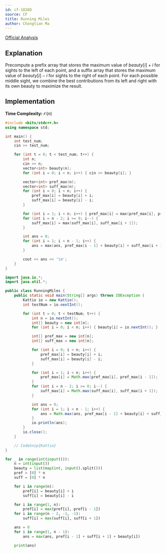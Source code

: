 ```yaml
---
id: cf-1826D
source: CF
title: Running Miles
author: Chongtian Ma
---
```


[Official Analysis](https://codeforces.com/blog/entry/115892)

## Explanation

Precompute a prefix array that stores the maximum value of $beauty[i] + i$ for sights to the left of each point, and a suffix array that stores the maximum value of $beauty[i] - i$ for sights to the right of each point.
For each possible middle sight, we combine the best contributions from its left and right with its own beauty to maximize the result.

## Implementation

**Time Complexity:** $\mathcal{O}(n)$

<LanguageSection>
<CPPSection>

```cpp
#include <bits/stdc++.h>
using namespace std;

int main() {
	int test_num;
	cin >> test_num;

	for (int t = 0; t < test_num; t++) {
		int n;
		cin >> n;
		vector<int> beauty(n);
		for (int i = 0; i < n; i++) { cin >> beauty[i]; }

		vector<int> pref_max(n);
		vector<int> suff_max(n);
		for (int i = 0; i < n; i++) {
			pref_max[i] = beauty[i] + i;
			suff_max[i] = beauty[i] - i;
		}

		for (int i = 1; i < n; i++) { pref_max[i] = max(pref_max[i], pref_max[i - 1]); }
		for (int i = n - 2; i >= 0; i--) {
			suff_max[i] = max(suff_max[i], suff_max[i + 1]);
		}

		int ans = 0;
		for (int i = 1; i < n - 1; i++) {
			ans = max(ans, pref_max[i - 1] + beauty[i] + suff_max[i + 1]);
		}

		cout << ans << '\n';
	}
}
```

</CPPSection>
<JavaSection>

```java
import java.io.*;
import java.util.*;

public class RunningMiles {
	public static void main(String[] args) throws IOException {
		Kattio io = new Kattio();
		int testNum = io.nextInt();

		for (int t = 0; t < testNum; t++) {
			int n = io.nextInt();
			int[] beauty = new int[n];
			for (int i = 0; i < n; i++) { beauty[i] = io.nextInt(); }

			int[] pref_max = new int[n];
			int[] suff_max = new int[n];

			for (int i = 0; i < n; i++) {
				pref_max[i] = beauty[i] + i;
				suff_max[i] = beauty[i] - i;
			}

			for (int i = 1; i < n; i++) {
				pref_max[i] = Math.max(pref_max[i], pref_max[i - 1]);
			}
			for (int i = n - 2; i >= 0; i--) {
				suff_max[i] = Math.max(suff_max[i], suff_max[i + 1]);
			}

			int ans = 0;
			for (int i = 1; i < n - 1; i++) {
				ans = Math.max(ans, pref_max[i - 1] + beauty[i] + suff_max[i + 1]);
			}
			io.println(ans);
		}
		io.close();
	}

	// CodeSnip{Kattio}
}
```

</JavaSection>
<PySection>

```py
for _ in range(int(input())):
	n = int(input())
	beauty = list(map(int, input().split()))
	pref = [0] * n
	suff = [0] * n

	for i in range(n):
		pref[i] = beauty[i] + i
		suff[i] = beauty[i] - i

	for i in range(1, n):
		pref[i] = max(pref[i], pref[i - 1])
	for i in range(n - 2, -1, -1):
		suff[i] = max(suff[i], suff[i + 1])

	ans = 0
	for i in range(1, n - 1):
		ans = max(ans, pref[i - 1] + suff[i + 1] + beauty[i])

	print(ans)
```

</PySection>
</LanguageSection>
